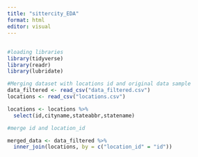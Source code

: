 ```yaml
---
title: "sittercity_EDA"
format: html
editor: visual
---
```


## 

```r
#loading libraries
library(tidyverse)
library(readr)
library(lubridate)
```

```r
#Merging dataset with locations id and original data sample 
data_filtered <- read_csv("data_filtered.csv")
locations <- read_csv("locations.csv")

locations <- locations %>%  
  select(id,cityname,stateabbr,statename)

#merge id and location_id

merged_data <- data_filtered %>% 
  inner_join(locations, by = c("location_id" = "id"))
```
